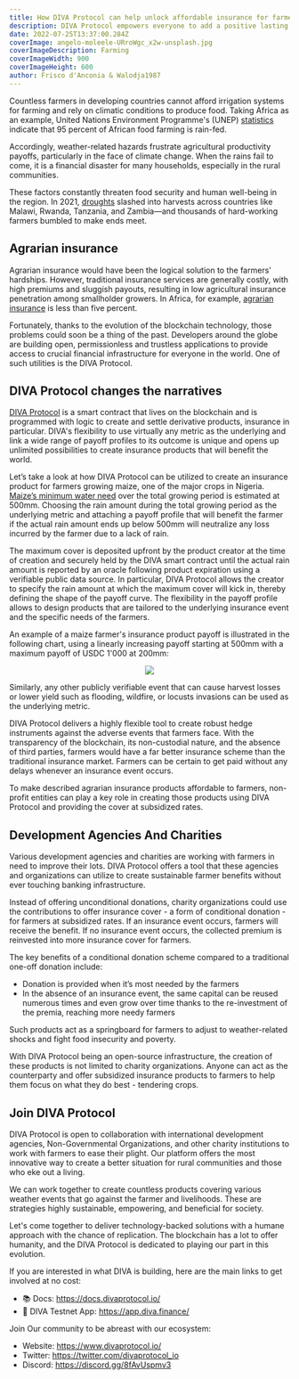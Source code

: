 ```yaml
---
title: How DIVA Protocol can help unlock affordable insurance for farmers
description: DIVA Protocol empowers everyone to add a positive lasting impact on the world by creating conditional donation products 
date: 2022-07-25T13:37:00.284Z
coverImage: angelo-moleele-URroWgc_x2w-unsplash.jpg
coverImageDescription: Farming
coverImageWidth: 900
coverImageHeight: 600
author: Frisco d'Anconia & Walodja1987
---
```


Countless farmers in developing countries cannot afford irrigation systems for farming and rely on climatic conditions to produce food. Taking Africa as an example, United Nations Environment Programme's (UNEP) [statistics](https://www.un.org/africarenewal/magazine/special-edition-agriculture-2014/despite-climate-change-africa-can-feed-africa) indicate that 95 percent of African food farming is rain-fed.

Accordingly, weather-related hazards frustrate agricultural productivity payoffs, particularly in the face of climate change. When the rains fail to come, it is a financial disaster for many households, especially in the rural communities.

These factors constantly threaten food security and human well-being in the region. In 2021, [droughts](https://oneacrefund.org/blog/crop-insurance-can-improve-food-security-africa/) slashed into harvests across countries like Malawi, Rwanda, Tanzania, and Zambia—and thousands of hard-working farmers bumbled to make ends meet.

## Agrarian insurance

Agrarian insurance would have been the logical solution to the farmers' hardships. However, traditional insurance services are generally costly, with high premiums and sluggish payouts, resulting in low agricultural insurance penetration among smallholder growers. In Africa, for example, [agrarian insurance](https://newafricanmagazine.com/26039/) is less than five percent. 

Fortunately, thanks to the evolution of the blockchain technology, those problems could soon be a thing of the past. Developers around the globe are building open, permissionless and trustless applications to provide access to crucial financial infrastructure for everyone in the world. One of such utilities is the DIVA Protocol.


## DIVA Protocol changes the narratives

[DIVA Protocol](https://docs.divaprotocol.io/introduction/what-is-diva-protocol) is a smart contract that lives on the blockchain and is programmed with logic to create and settle derivative products, insurance in particular. DIVA's flexibility to use virtually any metric as the underlying and link a wide range of payoff profiles to its outcome is unique and opens up unlimited possibilities to create insurance products that will benefit the world. 

Let’s take a look at how DIVA Protocol can be utilized to create an insurance product for farmers growing maize, one of the major crops in Nigeria. [Maize’s minimum water need](https://www.fao.org/3/s2022e/s2022e02.htm) over the total growing period is estimated at 500mm. Choosing the rain amount during the total growing period as the underlying metric and attaching a payoff profile that will benefit the farmer if the actual rain amount ends up below 500mm will neutralize any loss incurred by the farmer due to a lack of rain. 

The maximum cover is deposited upfront by the product creator at the time of creation and securely held by the DIVA smart contract until the actual rain amount is reported by an oracle following product expiration using a verifiable public data source. In particular, DIVA Protocol allows the creator to specify the rain amount at which the maximum cover will kick in, thereby defining the shape of the payoff curve. The flexibility in the payoff profile allows to design products that are tailored to the underlying insurance event and the specific needs of the farmers.

An example of a maize farmer's insurance product payoff is illustrated in the following chart, using a linearly increasing payoff starting at 500mm with a maximum payoff of USDC 1'000 at 200mm:
 
<p align="center">
  <img src="/images/posts/harvest_insurance_short.png" />
</p>

Similarly, any other publicly verifiable event that can cause harvest losses or lower yield such as flooding, wildfire, or locusts invasions can be used as the underlying metric. 

DIVA Protocol delivers a highly flexible tool to create robust hedge instruments against the adverse events that farmers face. With the transparency of the blockchain, its non-custodial nature, and the absence of third parties, farmers would have a far better insurance scheme than the traditional insurance market. Farmers can be certain to get paid without any delays whenever an insurance event occurs.

To make described agrarian insurance products affordable to farmers, non-profit entities can play a key role in creating those products using DIVA Protocol and providing the cover at subsidized rates.

## Development Agencies And Charities 

Various development agencies and charities are working with farmers in need to improve their lots. DIVA Protocol offers a tool that these agencies and organizations can utilize to create sustainable farmer benefits without ever touching banking infrastructure.

Instead of offering unconditional donations, charity organizations could use the contributions to offer insurance cover - a form of conditional donation - for farmers at subsidized rates. If an insurance event occurs, farmers will receive the benefit. If no insurance event occurs, the collected premium is reinvested into more insurance cover for farmers. 

The key benefits of a conditional donation scheme compared to a traditional one-off donation include:
- Donation is provided when it’s most needed by the farmers
- In the absence of an insurance event, the same capital can be reused numerous times and even grow over time thanks to the re-investment of the premia, reaching more needy farmers

Such products act as a springboard for farmers to adjust to weather-related shocks and fight food insecurity and poverty.

With DIVA Protocol being an open-source infrastructure, the creation of these products is not limited to charity organizations. Anyone can act as the counterparty and offer subsidized insurance products to farmers to help them focus on what they do best - tendering crops.


## Join DIVA Protocol

DIVA Protocol is open to collaboration with international development agencies, Non-Governmental Organizations, and other charity institutions to work with farmers to ease their plight. Our platform offers the most innovative way to create a better situation for rural communities and those who eke out a living.

We can work together to create countless products covering various weather events that go against the farmer and livelihoods. These are strategies highly sustainable, empowering, and beneficial for society.

Let's come together to deliver technology-backed solutions with a humane approach with the chance of replication. The blockchain has a lot to offer humanity, and the DIVA Protocol is dedicated to playing our part in this evolution.

If you are interested in what DIVA is building, here are the main links to get involved at no cost:

- 📚 Docs: https://docs.divaprotocol.io/
- 🍏 DIVA Testnet App: https://app.diva.finance/

Join Our community to be abreast with our ecosystem:

- Website: https://www.divaprotocol.io/
- Twitter: https://twitter.com/divaprotocol_io 
- Discord: https://discord.gg/8fAvUspmv3 





